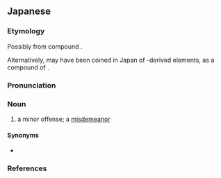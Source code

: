 ==Japanese==
{{ja-kanjitab|けい|ざい|yomi=o}}

===Etymology===
Possibly from {{etyl|ltc|ja|sort=けいざい}} compound {{m|zh|輕罪|tr=khjieng dzwoj<sup>X</sup>|lit=light + crime, offense}}.

Alternatively, may have been coined in Japan of {{etyl|ltc|ja|sort=けいざい}}-derived elements, as a compound of {{compound|lang=ja|sort=けいざい|軽|tr1=kei|t1=light|pos1=[[漢音#Japanese|kan'on]] reading|罪|tr2=zai|t2=crime, offense|pos2=[[呉音#Japanese|goon]] reading}}.

===Pronunciation===
{{ja-pron|yomi=o|けいざい|acc=0|acc_ref=DJR}}

===Noun===
{{ja-noun|けいざい|kyu=輕罪}}

# a minor offense; a [[misdemeanor]]

====Synonyms====
* {{ja-r|軽犯罪|けい はんざい}}

===References===
<references/>